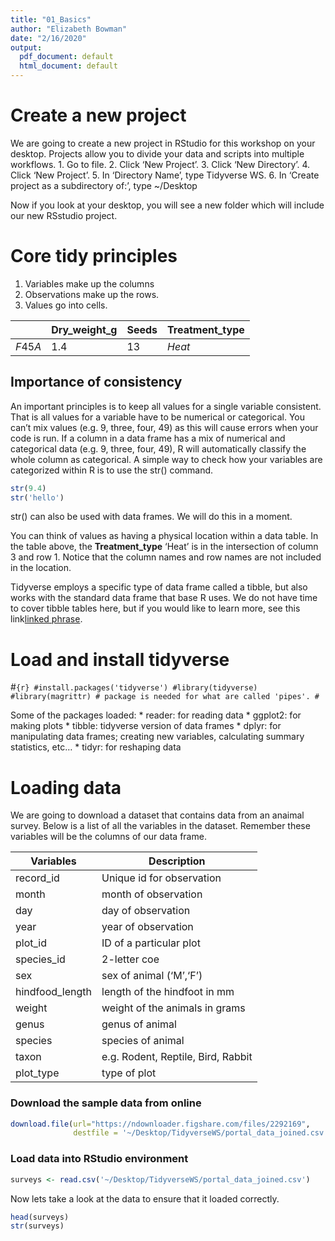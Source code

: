 ```yaml
---
title: "01_Basics"
author: "Elizabeth Bowman"
date: "2/16/2020"
output:
  pdf_document: default
  html_document: default
---
```


# Create a new project

We are going to create a new project in RStudio for this workshop on your desktop. Projects allow you to divide your data and scripts into multiple workflows.
1. Go to file.
2. Click 'New Project'.
3. Click 'New Directory'.
4. Click 'New Project'.
5. In 'Directory Name', type Tidyverse WS.
6. In 'Create project as a subdirectory of:', type ~/Desktop

Now if you look at your desktop, you will see a new folder which will include our new RSstudio project. 

# Core tidy principles
1. Variables make up the columns
2. Observations make up the rows.
3. Values go into cells. 

|        | Dry_weight_g | Seeds | Treatment_type |
---------|--------------|-------|----------------|
| $F45A$ |   $1.4$      |  $13$ |     $Heat$     |

## Importance of consistency
An important principles is to keep all values for a single variable consistent. That is all values for a variable have to be numerical or categorical. You can't mix values (e.g. 9, three, four, 49) as this will cause errors when your code is run. If a column in a data frame has a mix of numerical and categorical data (e.g.  9, three, four, 49), R will automatically classify the whole column as categorical. A simple way to check how your variables are categorized within R is to use the str() command.

```r
str(9.4)
str('hello')
```

str() can also be used with data frames. We will do this in a moment. 

You can think of values as having a physical location within a data table. In the table above, the **Treatment_type** 'Heat' is in the intersection of column 3 and row 1. Notice that the column names and row names are not included in the location. 

Tidyverse employs a specific type of data frame called a tibble, but also works with the standard data frame that base R uses. We do not have time to cover tibble tables here, but if you would like to learn more, see this link[linked phrase](http://tibble.tidyverse.org/). 

# Load and install tidyverse
#```{r}
#install.packages('tidyverse')
#library(tidyverse)
#library(magrittr) # package is needed for what are called 'pipes'.
#```

Some of the packages loaded:
* reader: for reading data
* ggplot2: for making plots
* tibble: tidyverse version of data frames
* dplyr: for manipulating data frames; creating new variables, calculating summary statistics, etc...
* tidyr: for reshaping data

# Loading data
We are going to download a dataset that contains data from an anaimal survey. Below is a list of all the variables in the dataset. Remember these variables will be the columns of our data frame.

Variables | Description
----------|------------
record_id | Unique id for observation
month | month of observation
day | day of observation
year | year of observation
plot_id | ID of a particular plot
species_id | 2-letter coe
sex | sex of animal ('M','F')
hindfood_length | length of the hindfoot in mm
weight | weight of the animals in grams
genus | genus of animal
species | species of animal
taxon | e.g. Rodent, Reptile, Bird, Rabbit
plot_type | type of plot

### Download the sample data from online
```r
download.file(url="https://ndownloader.figshare.com/files/2292169",
              destfile = '~/Desktop/TidyverseWS/portal_data_joined.csv')
```

### Load data into RStudio environment
```r
surveys <- read.csv('~/Desktop/TidyverseWS/portal_data_joined.csv')
```

Now lets take a look at the data to ensure that it loaded correctly.
```r
head(surveys)
str(surveys)
```
